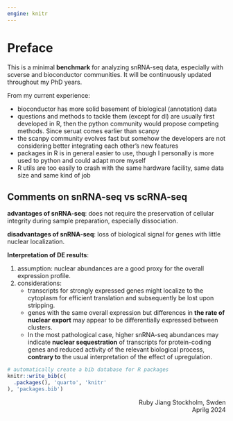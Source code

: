 ```yaml
---
engine: knitr
---
```


# Preface {.unnumbered}

This is a minimal __benchmark__ for analyzing snRNA-seq data, especially with scverse and bioconductor communities. It will be continuously updated throughout my PhD years.

From my current experience:

- bioconductor has more solid basement of biological (annotation) data
- questions and methods to tackle them (except for dl) are usually first developed in R, then the python community would propose competing methods. Since seruat comes earlier than scanpy
- the scanpy community evolves fast but somehow the developers are not considering better integrating each other's new features
- packages in R is in general easier to use, though I personally is more used to python and could adapt more myself
- R utils are too easily to crash with the same hardware facility, same data size and same kind of job

## Comments on snRNA-seq vs scRNA-seq
__advantages of snRNA-seq__: does not require the preservation of cellular integrity during sample preparation, especially dissociation.  

__disadvantages of snRNA-seq__: loss of biological signal for genes with little nuclear localization.  

__Interpretation of DE results__:

1. assumption: nuclear abundances are a good proxy for the overall expression profile.
2. considerations:
    + transcripts for strongly expressed genes might localize to the cytoplasm for efficient translation and subsequently be lost upon stripping.
    + genes with the same overall expression but differences in __the rate of nuclear export__ may appear to be differentially expressed between clusters.
    + In the most pathological case, higher snRNA-seq abundances may indicate __nuclear sequestration__ of transcripts for protein-coding genes and reduced activity of the relevant biological process, __contrary to__ the usual interpretation of the effect of upregulation.

```r
# automatically create a bib database for R packages
knitr::write_bib(c(
  .packages(), 'quarto', 'knitr'
), 'packages.bib')
```

::: {style="text-align: right;"}
Ruby Jiang 
Stockholm, Swden  
Aprilg 2024
:::


\mainmatter

